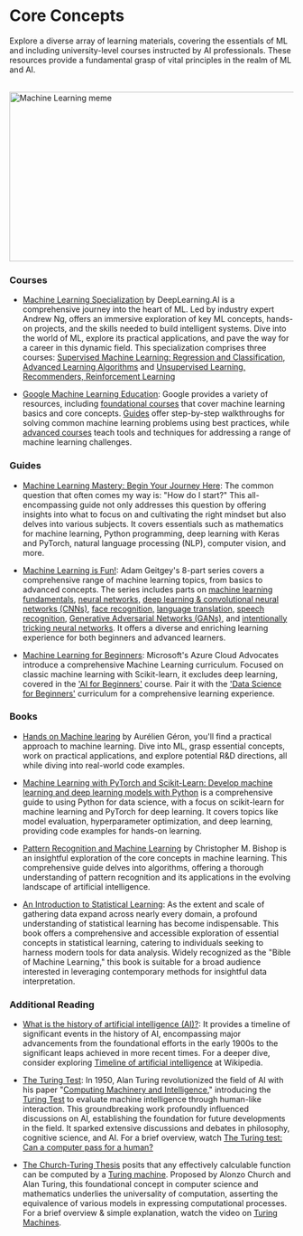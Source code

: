 # Core Concepts

Explore a diverse array of learning materials, covering the essentials of ML and including university-level courses instructed by AI professionals. These resources provide a fundamental grasp of vital principles in the realm of ML and AI.

<br/>


<div style={{ position: "relative" }}>
  <Image
    src="/static/img/memes/mlMeme.png"
    alt="Machine Learning meme"
    height="300"
    width="1000"
    priority
  />
</div>


### Courses

- [Machine Learning Specialization](https://www.deeplearning.ai/courses/machine-learning-specialization/) by DeepLearning.AI is a comprehensive journey into the heart of ML. Led by industry expert Andrew Ng, offers an immersive exploration of key ML concepts, hands-on projects, and the skills needed to build intelligent systems. Dive into the world of ML, explore its practical applications, and pave the way for a career in this dynamic field. This specialization comprises three courses:
<a class="link" target="_blank" href="https://www.coursera.org/learn/machine-learning?specialization=machine-learning-introduction"> Supervised Machine Learning: Regression and Classification,</a>
<a class="link" target="_blank" href="https://www.coursera.org/learn/advanced-learning-algorithms?specialization=machine-learning-introduction"> Advanced Learning Algorithms</a> and
<a class="link" target="_blank" href="https://www.coursera.org/learn/unsupervised-learning-recommenders-reinforcement-learning?specialization=machine-learning-introduction"> Unsupervised Learning, Recommenders, Reinforcement Learning </a>

- [Google Machine Learning Education](https://developers.google.com/machine-learning): Google provides a variety of resources, including <a class="link" target="_blank" href="https://developers.google.com/machine-learning/foundational-courses">foundational courses</a> that cover machine learning basics and core concepts. <a class="link" target="_blank" href="https://developers.google.com/machine-learning/guides">Guides</a> offer step-by-step walkthroughs for solving common machine learning problems using best practices, while <a class="link" target="_blank" href="https://developers.google.com/machine-learning/advanced-courses">advanced courses</a> teach tools and techniques for addressing a range of machine learning challenges.


### Guides

- [Machine Learning Mastery: Begin Your Journey Here](https://machinelearningmastery.com/start-here/): The common question that often comes my way is: "How do I start?" This all-encompassing guide not only addresses this question by offering insights into what to focus on and cultivating the right mindset but also delves into various subjects. It covers essentials such as mathematics for machine learning, Python programming, deep learning with Keras and PyTorch, natural language processing (NLP), computer vision, and more.

- [Machine Learning is Fun!](https://medium.com/@ageitgey/machine-learning-is-fun-80ea3ec3c471): Adam Geitgey's 8-part series covers a comprehensive range of machine learning topics, from basics to advanced concepts. The series includes parts on 
<a class="link" target="_blank" href="https://medium.com/@ageitgey/machine-learning-is-fun-80ea3ec3c471">machine learning fundamentals,</a>
<a class="link" target="_blank" href="https://medium.com/@ageitgey/machine-learning-is-fun-part-2-a26a10b68df3">neural networks,</a>
<a class="link" target="_blank" href="https://medium.com/@ageitgey/machine-learning-is-fun-part-3-deep-learning-and-convolutional-neural-networks-f40359318721">deep learning & convolutional neural networks (CNNs),</a>
<a class="link" target="_blank" href="https://medium.com/@ageitgey/machine-learning-is-fun-part-4-modern-face-recognition-with-deep-learning-c3cffc121d78">face recognition,</a>
<a class="link" target="_blank" href="https://medium.com/@ageitgey/machine-learning-is-fun-part-5-language-translation-with-deep-learning-and-the-magic-of-sequences-2ace0acca0aa">language translation,</a>
<a class="link" target="_blank" href="https://medium.com/@ageitgey/machine-learning-is-fun-part-6-how-to-do-speech-recognition-with-deep-learning-28293c162f7a">speech recognition,</a>
<a class="link" target="_blank" href="https://medium.com/@ageitgey/abusing-generative-adversarial-networks-to-make-8-bit-pixel-art-e45d9b96cee7">Generative Adversarial Networks (GANs),</a> and
<a class="link" target="_blank" href="https://medium.com/@ageitgey/machine-learning-is-fun-part-8-how-to-intentionally-trick-neural-networks-b55da32b7196">intentionally tricking neural networks</a>. It offers a diverse and enriching learning experience for both beginners and advanced learners.

- [Machine Learning for Beginners](https://microsoft.github.io/ML-For-Beginners/#/): Microsoft's Azure Cloud Advocates introduce a comprehensive Machine Learning curriculum. Focused on classic machine learning with Scikit-learn, it excludes deep learning, covered in the <a class="link" target="_blank" href="https://microsoft.github.io/AI-For-Beginners/">'AI for Beginners'</a> course. Pair it with the <a class="link" target="_blank" href="https://microsoft.github.io/Data-Science-For-Beginners/#/">'Data Science for Beginners'</a> curriculum for a comprehensive learning experience.


### Books

- [Hands on Machine learing](https://www.goodreads.com/en/book/show/32899495) by Aurélien Géron, you'll find a practical approach to machine learning. Dive into ML, grasp essential concepts, work on practical applications, and explore potential R&D directions, all while diving into real-world code examples.

- [Machine Learning with PyTorch and Scikit-Learn: Develop machine learning and deep learning models with Python](https://www.goodreads.com/book/show/60493099-machine-learning-with-pytorch-and-scikit-learn) is a comprehensive guide to using Python for data science, with a focus on scikit-learn for machine learning and PyTorch for deep learning. It covers topics like model evaluation, hyperparameter optimization, and deep learning, providing code examples for hands-on learning.

- [Pattern Recognition and Machine Learning](https://www.microsoft.com/en-us/research/uploads/prod/2006/01/Bishop-Pattern-Recognition-and-Machine-Learning-2006.pdf)  by Christopher M. Bishop is an insightful exploration of the core concepts in machine learning. This comprehensive guide delves into algorithms, offering a thorough understanding of pattern recognition and its applications in the evolving landscape of artificial intelligence.

- [An Introduction to Statistical Learning](https://www.statlearning.com/): As the extent and scale of gathering data expand across nearly every domain, a profound understanding of statistical learning has become indispensable. This book offers a comprehensive and accessible exploration of essential concepts in statistical learning, catering to individuals seeking to harness modern tools for data analysis. Widely recognized as the "Bible of Machine Learning," this book is suitable for a broad audience interested in leveraging contemporary methods for insightful data interpretation.

### Additional Reading

- [What is the history of artificial intelligence (AI)?](https://www.tableau.com/data-insights/ai/history): It provides a timeline of significant events in the history of AI, encompassing major advancements from the foundational efforts in the early 1900s to the significant leaps achieved in more recent times. For a deeper dive, consider exploring <a class="link" target="_blank" href="https://en.wikipedia.org/wiki/Timeline_of_artificial_intelligence">Timeline of artificial intelligence</a> at Wikipedia.

- [The Turing Test](https://plato.stanford.edu/entries/turing-test/): In 1950, Alan Turing revolutionized the field of AI with his paper "<a class="link" target="_blank" href="https://redirect.cs.umbc.edu/courses/471/papers/turing.pdf">Computing Machinery and Intelligence</a>," introducing the <a class="link" target="_blank" href="https://en.wikipedia.org/wiki/Turing_test">Turing Test</a> to evaluate machine intelligence through human-like interaction. This groundbreaking work profoundly influenced discussions on AI, establishing the foundation for future developments in the field. It sparked extensive discussions and debates in philosophy, cognitive science, and AI. For a brief overview, watch <a class="link" target="_blank" href="https://www.youtube.com/watch?v=3wLqsRLvV-c">The Turing test: Can a computer pass for a human?</a>

- [The Church-Turing Thesis](https://plato.stanford.edu/entries/church-turing/) posits that any effectively calculable function can be computed by a <a class="link" target="_blank" href="https://en.wikipedia.org/wiki/Turing_machine">Turing machine</a>. Proposed by Alonzo Church and Alan Turing, this foundational concept in computer science and mathematics underlies the universality of computation, asserting the equivalence of various models in expressing computational processes. For a brief overview & simple explanation, watch the video on <a class="link" target="_blank" href="https://www.youtube.com/watch?v=PLVCscCY4xI">Turing Machines</a>. 


